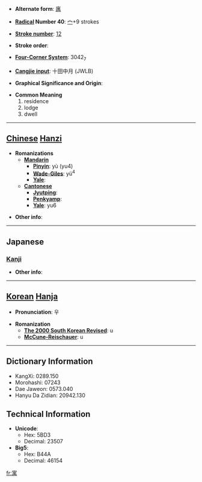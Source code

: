 * '''Alternate form''': [[庽]]

* '''[[Wiktionary:Chinese radical index| Radical]] Number 40''': [[Wiktionary:Chinese radical index 宀|宀]]+9 strokes

* '''[[Wiktionary:Chinese total strokes index|Stroke number]]''': [[Wiktionary:Chinese total strokes index 12|12]]

* '''Stroke order''': 

* '''[[Wiktionary:Chinese four corner index|Four-Corner System]]''': 3042<sub>7</sub>

* '''[[Wiktionary:Chinese Cangjie index|Cangjie input]]''': 十田中月 (JWLB)

* '''Graphical Significance and Origin''': 

* '''Common Meaning'''
*#residence
*# lodge
*# dwell


----

== [[Chinese]] [[Hanzi]] ==

* '''Romanizations'''
** '''[[Mandarin]]'''
*** '''[[Pinyin]]''': yù (yu4)
*** '''[[Wade-Giles]]''': yü<sup>4</sup>
*** '''[[Yale]]''': 
** '''[[Cantonese]]'''
*** '''[[Jyutping]]''':
*** '''[[Penkyamp]]''': 
*** '''[[Yale]]''': yu6

* '''Other info''': 

----

==Japanese==
===[[Kanji]]===
{{kanji|on readings=[[ぐう]] (gū), [[ぎょ]] (gyo)
|kun readings=[[よる]] (yoru), [[よせる]] (yoseru), [[かこつける]] (kakotsukeru)
}}

* '''Other info''':  

----

== [[Korean]] [[Hanja]] ==

* '''Pronunciation''': 우

* '''Romanization'''
** '''[[The 2000 South Korean Revised Romanization|The 2000 South Korean Revised]]''': u
** '''[[McCune-Reischauer]]''': u

----

== Dictionary Information ==

* KangXi: 0289.150
* Morohashi: 07243
* Dae Jaweon: 0573.040
* Hanyu Da Zidian: 20942.130

== Technical Information ==

* '''Unicode''':
** Hex: 5BD3
** Decimal: 23507
* '''Big5''':
** Hex: B44A
** Decimal: 46154

[[fr:寓]]